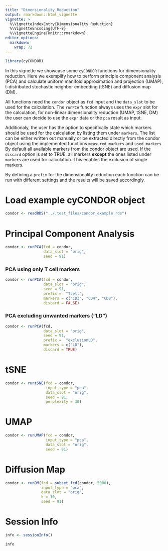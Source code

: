 ```yaml
---
title: "Dimensionality Reduction"
output: rmarkdown::html_vignette
vignette: >
  %\VignetteIndexEntry{Dimensionality Reduction}
  %\VignetteEncoding{UTF-8}
  %\VignetteEngine{knitr::rmarkdown}
editor_options: 
  markdown: 
    wrap: 72
---
```


```r
library(cyCONDOR)
```

In this vignette we showcase some `cyCONDOR` functions for dimensionality reduction. Here we exemplify how to perform principle component analysis (PCA) and calculate uniform manifold approximation and projection (UMAP), t-distributed stochastic neighbor embedding (tSNE) and diffusion map (DM). 

All functions need the `condor` object as `fcd` input and the `data_slot` to be used for the calculation. The `runPCA` function always uses the `expr` slot for the calculation, for non-linear dimensionality reduction (UMAP, tSNE, DM) the user can decide to use the `expr` data or the `pca` result as input. 

Additionaly, the user has the option to specifically state which markers should be used for the calculation by listing them under `markers`. The list can be either written out manually or be extracted directly from the condor object using the implemented functions `measured_markers` and `used_markers` By default all available markers from the condor object are used. If the `discard` option is set to TRUE, all markers **except** the ones listed under `markers` are used for calculation. This enables the exclusion of single markers.

By defining a `prefix` for the dimensionality reduction each function can be run with different settings and the results will be saved accordingly.

# Load example cyCONDOR object
```r
condor <- readRDS("../.test_files/condor_example.rds")
```

# Principal Component Analysis
```r
condor <- runPCA(fcd = condor,
                 data_slot = "orig",
                 seed = 91)
```

### PCA using only T cell markers
```r
condor <- runPCA(fcd = condor,
                 data_slot = "orig",
                 seed = 91,
                 prefix =  "Tcell",
                 markers = c("CD3", "CD4", "CD8"),
                 discard = FALSE)
```

### PCA excluding unwanted markers ("LD")
```r
condor <- runPCA(fcd,
                 data_slot = "orig",
                 seed = 91,
                 prefix =  "exclusionLD",
                 markers = c("LD"),
                 discard = TRUE)
```

# tSNE
```r
condor <- runtSNE(fcd = condor, 
                  input_type = "pca", 
                  data_slot = "orig", 
                  seed = 91, 
                  perplexity = 30)
```

# UMAP
```r
condor <- runUMAP(fcd = condor, 
                  input_type = "pca", 
                  data_slot = "orig", 
                  seed = 91)
```

# Diffusion Map
```r
condor <- runDM(fcd = subset_fcd(condor, 5000), 
                input_type = "pca", 
                data_slot = "orig", 
                k = 10, 
                seed = 91)
```

# Session Info
```r
info <- sessionInfo()

info
```

